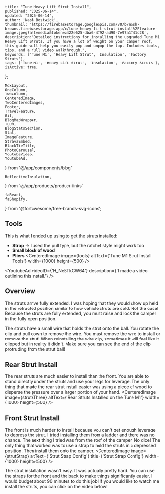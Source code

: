 
    title: "Tune Heavy Lift Strut Install",
    published: "2025-06-14",
    updated: "2025-06-14",
    author: 'Nash Bostwick',
    thumbnail: 'https://firebasestorage.googleapis.com/v0/b/nash-browns.firebasestorage.app/o/tune-heavy-lift-strut-install%2Ffeature-image.jpeg?alt=media&token=a422e625-dba6-4792-ad90-7e97a1741c28',
    description:"Detailed instructions for installing the upgraded Tune M1 Heavy Lift Struts. If you have a lot of weight on your camper roof, this guide will help you easily pop and unpop the top. Includes tools, tips, and a full video walkthrough.",
    keywords: ['Tune M1', 'Heavy Lift Strut', 'Insulation', 'Factory Struts'],
    tags: ['Tune M1', 'Heavy Lift Strut', 'Insulation', 'Factory Struts'],
    isActive: true,
};


    MdxLayout,
    OneColumn,
    TwoColumn,
    CenteredImage, 
    TwoCenteredImages, 
    Footer, 
    TravelFeature, 
    Gif, 
    BlogMapWrapper,
    TLDR,
    BlogStatsSection,
    Stat,
    ImageFeature,
    StravaEmbed,
    BlackTieTitle,
    PhotoCarousel,
    YoutubeVideo,
    YoutubeAd,
} from '@/app/components/blog'

    ReflectiveInsulation,
} from '@/app/products/product-links'

    faReact,
    faShopify,
} from '@fortawesome/free-brands-svg-icons';



<ImageFeature
    title='Tune Heavy Lift Strut Install'
    image={featureImage}
/>

<MdxLayout>

<TLDR
text="Installing the heavy lift struts on the Tune M1 was more challenging than I expected. Installing the struts on the front of the camper was especially hard. I'm happy to share a few tricks that I came up with!" 
/>

## Tools
This is what I ended up using to get the struts installed:
* **Strap** -> I used the pull type, but the ratchet style might work too
* **Small block of wood**
* **Pliers**
<CenteredImage image={tools} altText={'Tune M1 Strut Install Tools'}  width={1000} height={500} />
    
<YoutubeAd videoID={'H_NeBTkCW64'} description={'I made a video outlining this install.'} />

## Overview
<TwoColumn>
<div className={'w-full sm:w-1/3'}>
The struts arrive fully extended. I was hoping that they would show up held in the retracted position similar to how vehicle struts are sold. Not the case! Because the struts are fully extended, you must raise and lock the camper in the fully open position.

The struts have a small wire that holds the strut onto the ball. You rotate the clip and pull down to remove the wire. You must remove the wire to install or remove the strut! When reinstalling the wire clip, sometimes it will feel like it clipped but in reality it didn't. Make sure you can see the end of the clip protruding from the strut ball!
</div>

<div className={'w-full sm:w-2/3'}>
<CenteredImage image={strutClipSeated} altText={'The Strut Retainer Fully Seated'} title={'Fully Seated'} width={500} height={500} />
<Gif video={strutVid} width={500}/>

</div>
</TwoColumn>

## Rear Strut Install
The rear struts are much easier to install than the front. You are able to stand directly under the struts and use your legs for leverage. The only thing that made the rear strut install easier was using a piece of wood to disperse the pressure over a larger portion of your hand.
<CenteredImage image={strutsThree} altText={'Rear Struts Installed on the Tune M1'} width={1000} height={500} />

## Front Strut Install
The front is much harder to install because you can't get enough leverage to depress the strut. I tried installing them from a ladder and there was no chance. The next thing I tried was from the roof of the camper. No dice! The only thing that worked was to use a strap to hold the struts in a depressed position. Then install them onto the camper. 
<CenteredImage image={strutStrap} altText={'Strut Strap Config'} title={'Strut Strap Config'} width={1000} height={500} />

The strut installation wasn't easy. It was actually pretty hard. You can use the straps for the front and the back to make things significantly easier. I would budget about 90 minutes to do this job! If you would like to watch me install the struts, you can click on the video below!

<OneColumn>
<div className='w-full sm:w-2/3'>
    <YoutubeVideo videoId='H_NeBTkCW64'/>
</div>
</OneColumn>



</MdxLayout>
<br/>
<br/>
<br/>
<br/>
<br/>

[1]: /blog/articals/artical-template

